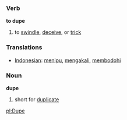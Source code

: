 === Verb ===

'''to dupe'''

# to [[swindle]], [[deceive]], or [[trick]]

=== Translations ===
*[[Indonesian]]: [[tipu|menipu]], [[akal|mengakali]], [[bodoh|membodohi]]


=== Noun ===

'''dupe'''

# short for [[duplicate]]

[[pl:Dupe]]
